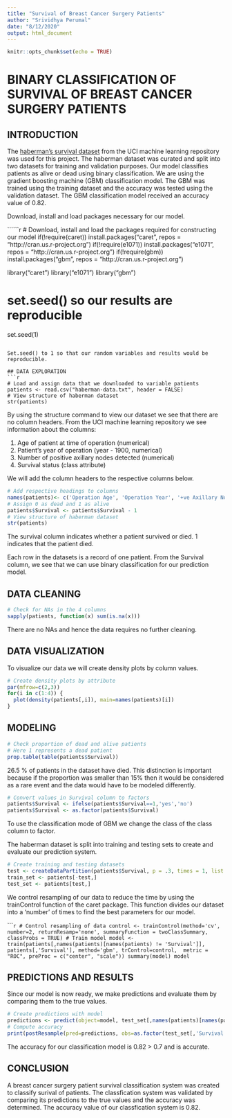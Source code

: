 ---
title: "Survival of Breast Cancer Surgery Patients"
author: "Srividhya Perumal"
date: "8/12/2020"
output: html_document
---

```{r setup, include=FALSE}
knitr::opts_chunk$set(echo = TRUE)
```

# BINARY CLASSIFICATION OF SURVIVAL OF BREAST CANCER SURGERY PATIENTS
## INTRODUCTION
The [haberman’s survival dataset](https://archive.ics.uci.edu/ml/datasets/Haberman%27s+Survival) from the UCI machine learning repository was used for this project. The haberman dataset was curated and split into two datasets for training and validation purposes. Our model classifies patients as alive or dead using binary classification. We are using the gradient boosting machine (GBM) classification model. The GBM was trained using the training dataset and the accuracy was tested using the validation dataset. The GBM classification model received an accuracy value of 0.82.

Download, install and load packages necessary for our model.

``````{r message=FALSE}
# Download, install and load the packages required for constructing our model
if(!require(caret)) install.packages("caret", repos = "http://cran.us.r-project.org")
if(!require(e1071)) install.packages("e1071", repos = "http://cran.us.r-project.org")
if(!require(gbm)) install.packages("gbm", repos = "http://cran.us.r-project.org")

library("caret")
library("e1071")
library("gbm")

# set.seed() so our results are reproducible
set.seed(1)
```

Set.seed() to 1 so that our random variables and results would be reproducible.

## DATA EXPLORATION
```{r}
# Load and assign data that we downloaded to variable patients
patients <- read.csv("haberman-data.txt", header = FALSE)
# View structure of haberman dataset
str(patients)
```

By using the structure command to view our dataset we see that there are no column headers. From the UCI machine learning repository we see information about the columns:

1. Age of patient at time of operation (numerical)
2. Patient's year of operation (year - 1900, numerical)
3. Number of positive axillary nodes detected (numerical)
4. Survival status (class attribute)

We will add the column headers to the respective columns below.

```{r}
# Add respective headings to columns
names(patients)<- c('Operation Age', 'Operation Year', '+ve Axillary Nodes', 'Survival')
# Assign 0 as dead and 1 as alive
patients$Survival <- patients$Survival - 1
# View structure of haberman dataset
str(patients)
```
The survival column indicates whether a patient survived or died. 1 indicates that the patient died.

Each row in the datasets is a record of one patient. From the Survival column, we see that we can use binary classification for our prediction model.

## DATA CLEANING
```{r}
# Check for NAs in the 4 columns
sapply(patients, function(x) sum(is.na(x)))
```

There are no NAs and hence the data requires no further cleaning.

## DATA VISUALIZATION
  To visualize our data we will create density plots by column values.
```{r}
# Create density plots by attribute
par(mfrow=c(2,3))
for(i in c(1:4)) {
  plot(density(patients[,i]), main=names(patients)[i])
}
```

## MODELING
```{r}
# Check proportion of dead and alive patients
# Here 1 represents a dead patient
prop.table(table(patients$Survival))
```
26.5 % of patients in the dataset have died. This distinction is important because if the proportion was smaller than 15% then it would be considered as a rare event and the data would have to be modeled differently.

```{r}
# Convert values in Survival column to factors
patients$Survival <- ifelse(patients$Survival==1,'yes','no')
patients$Survival <- as.factor(patients$Survival)
```
To use the classification mode of GBM we change the class of the class column to factor.

The haberman dataset is split into training and testing sets to create and evaluate our prediction system.

```{r}
# Create training and testing datasets
test <- createDataPartition(patients$Survival, p = .3, times = 1, list = FALSE)
train_set <- patients[-test,]
test_set <- patients[test,]
```

We control resampling of our data to reduce the time by using the trainControl function of the caret package. This function divides our dataset into a ‘number’ of times to find the best parameters for our model.

``````{r message=FALSE}
# Control resampling of data
control <- trainControl(method='cv', number=2, returnResamp='none', summaryFunction = twoClassSummary, classProbs = TRUE)
# Train model
model <- train(patients[,names(patients)[names(patients) != 'Survival']], patients[,'Survival'], method='gbm', trControl=control,  metric = "ROC", preProc = c("center", "scale"))
summary(model)
model
```

## PREDICTIONS AND RESULTS
Since our model is now ready, we make predictions and evaluate them by comparing them to the true values.
```{r}
# Create predictions with model
predictions <- predict(object=model, test_set[,names(patients)[names(patients) != 'Survival']], type='raw')
# Compute accuracy
print(postResample(pred=predictions, obs=as.factor(test_set[,'Survival'])))
```
The accuracy for our classification model is 0.82 > 0.7 and is accurate.

## CONCLUSION
A breast cancer surgery patient survival classification system was created to classify surival of patients. The classfication system was validated by comparing its predictions to the true values and the accuracy was determined. The accuracy value of our classfication system is 0.82.
